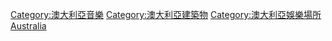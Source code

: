 {{Commons category|Music venues in Australia}}

[[Category:澳大利亞音樂|Category:澳大利亞音樂]]
[[Category:澳大利亞建築物|Category:澳大利亞建築物]]
[[Category:澳大利亞娛樂場所|Category:澳大利亞娛樂場所]]
[[Category:各國音樂場地|Australia]]